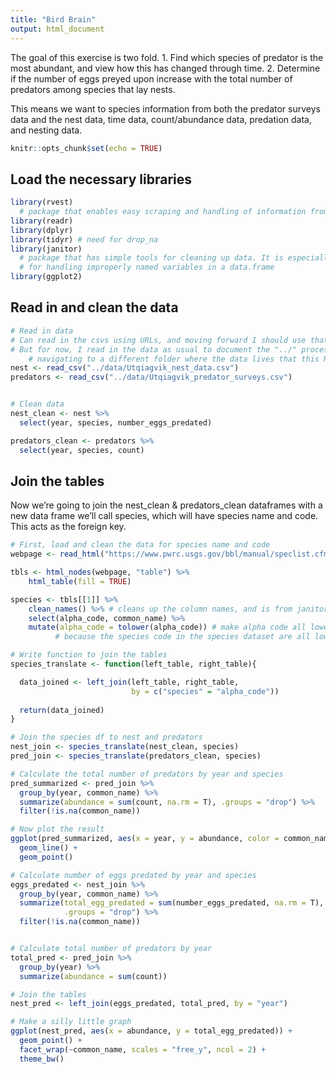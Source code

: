 ```yaml
---
title: "Bird Brain"
output: html_document
---
```


The goal of this exercise is two fold.
  1. Find which species of predator is the most abundant, and view how this has changed through time.
  2. Determine if the number of eggs preyed upon increase with the total number of predators among species that lay nests.
  
This means we want to species information from both the predator surveys data and the nest data, time data, count/abundance data, predation data, and nesting data. 

```r
knitr::opts_chunk$set(echo = TRUE)
```

## Load the necessary libraries
```r
library(rvest) 
  # package that enables easy scraping and handling of information from websites
library(readr)
library(dplyr)
library(tidyr) # need for drop_na
library(janitor)
  # package that has simple tools for cleaning up data. It is especially handy
  # for handling improperly named variables in a data.frame
library(ggplot2)
```


## Read in and clean the data

```r
# Read in data
# Can read in the csvs using URLs, and moving forward I should use that method.
# But for now, I read in the data as usual to document the "../" process of
    # navigating to a different folder where the data lives that this Rmd doesnt
nest <- read_csv("../data/Utqiagvik_nest_data.csv")
predators <- read_csv("../data/Utqiagvik_predator_surveys.csv")


# Clean data
nest_clean <- nest %>% 
  select(year, species, number_eggs_predated)

predators_clean <- predators %>% 
  select(year, species, count) 

```


## Join the tables

Now we're going to join the nest_clean & predators_clean dataframes with a new data frame we'll call species, which will have species name and code. This acts as the foreign key. 

```r
# First, load and clean the data for species name and code
webpage <- read_html("https://www.pwrc.usgs.gov/bbl/manual/speclist.cfm")

tbls <- html_nodes(webpage, "table") %>% 
    html_table(fill = TRUE)

species <- tbls[[1]] %>% 
    clean_names() %>% # cleans up the column names, and is from janitor package
    select(alpha_code, common_name) %>% 
    mutate(alpha_code = tolower(alpha_code)) # make alpha code all lower case,
          # because the species code in the species dataset are all lower case.
```


```r
# Write function to join the tables
species_translate <- function(left_table, right_table){

  data_joined <- left_join(left_table, right_table,
                           by = c("species" = "alpha_code"))
  
  return(data_joined)
}

# Join the species df to nest and predators
nest_join <- species_translate(nest_clean, species)
pred_join <- species_translate(predators_clean, species)

```




```r
# Calculate the total number of predators by year and species
pred_summarized <- pred_join %>% 
  group_by(year, common_name) %>% 
  summarize(abundance = sum(count, na.rm = T), .groups = "drop") %>% 
  filter(!is.na(common_name))

# Now plot the result
ggplot(pred_summarized, aes(x = year, y = abundance, color = common_name)) +
  geom_line() +
  geom_point()

```


```r
# Calculate number of eggs predated by year and species
eggs_predated <- nest_join %>% 
  group_by(year, common_name) %>% 
  summarize(total_egg_predated = sum(number_eggs_predated, na.rm = T),
            .groups = "drop") %>% 
  filter(!is.na(common_name))


# Calculate total number of predators by year
total_pred <- pred_join %>% 
  group_by(year) %>% 
  summarize(abundance = sum(count))

# Join the tables
nest_pred <- left_join(eggs_predated, total_pred, by = "year")

```


```r
# Make a silly little graph
ggplot(nest_pred, aes(x = abundance, y = total_egg_predated)) +
  geom_point() +
  facet_wrap(~common_name, scales = "free_y", ncol = 2) +
  theme_bw()


```

